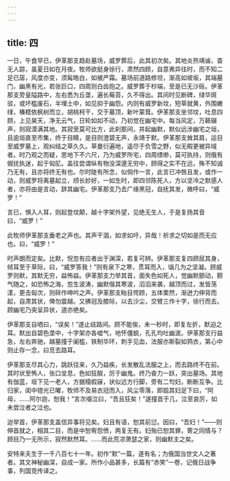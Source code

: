```yaml
---
---
---
```

title: 四
---



一日，午食早已，伊革那支趋赴墓场，威罗葬后，此其初次矣。其地炎热靖谧，杳无人踪，虽夏日如在月夜。牧师欲挺身徐行，肃然四顾，自意弗异往时，而不知二足已孱，风度亦变，须髯皓白，如被严霜。墓场前道路修坦，渐高如坡坂，其端墓门，幽黑有光，若张巨口，四周则白齿抱之。威罗葬于杪端，至是已无沙砾。伊革那支旁皇隘路中，左右悉为丘垄，遍长莓苔，久不得出。其间时见断碑，绿华斑驳，或坏槛废石，半埋土中，如见抑于幽怨。内则有威罗新坟，短草就黄，外围嫩绿，榛楛依枫树而立，胡桃柯干，交于墓顶，新叶蒙茸。伊革那支坐邻坟，吐息四顾，上见昊天，净无云气，日轮如如不动，乃初觉在幽宅中。每当风定，万籁辍声，则寂漠满其地。其寂至莫可比方，此刹那间，并起幽默，默似远涉幽宅之垣，且逾垣直至市集，终于目睛，是目则澄碧无声，永靖于默。伊革那支耸其肩，运目至威罗墓上，观纠结之草久久。草曼衍遍地，遥尽于负雪之野，似无暇更被异域者。时乃观之而疑，思地下不六尺，乃为威罗所宅，四周缥缈，莫可执持，则俄有俶扰执迷，起于匈肊。盖往尝谓纵有物没深邃无穷中，顾得之实不在远，殊不知诚乃无有，且亦将终无有也。尔时陡有所念，似倘作一言，此言已冲唇且发，或作一动，则威罗将离墓起立，颀长妙好，一如生时，即四邻陈死人，方以坚冷之默感人者，亦将由是言动，辞其幽宅。伊革那支乃去广缘黑冠，自抚其发，微呼曰，“威罗！”

言已，惧入人耳，则起登坟颠，越十字架外望，见绝无生人，于是复扬其音曰，“威罗！”

此牧师伊革那支垂老之声也。其声干涸，如求如吁，异哉！祈求之切如是而无应也。曰，“威罗！”

时声朗而定矣。比默，怳忽有应者出于渊深，若复可辨。伊革那支复四顾屈其身，倾耳至于草际，曰，“威罗答我！”则有泉下之寒，贯耳而入，匘几为之坚凝。顾威罗则默，其默无穷，益怖益。伊革那支力举其首，面失色如死人，觉幽默颤动，颢气随之，如恐怖之海，忽生波涛，幽默偕其寒波，滔滔来袭，越顶而过，发皆荡漾，更击匈次，则碎作呻吟之声。伊革那支眙目愕顾，五体栗然，渐迸力伸背而起，自肃其状，俾勿震越。又拂冠及膝际，以去沙尘，交臂三作十字，徐行而去。顾幽宅乃突呈异状，道亦绝矣。

伊革那支自哂曰，“误矣！”遂止歧路间。顾不能俟，未一秒时，即复左折，默迫之耳。默出自碧色垄中，十字架亦各嘘气，地怀僵蜕，孔孔均吐幽波。伊革那支行益急，左右奔驰，越墓撞于阑槛，铁制华环，刺手见血，法服亦斯裂如鹑衣，第心中则止存一念，曰觅去路耳。

伊革那支尽其心力，跳跃往来，久乃益疾，长发散乱法服之上，而去路终不在前。其时状至怖人，张口坌息，色如狂酲，厉于幽鬼。终乃奋力一跃，突出墓场。其地有伽蓝，垣下见一老人，方据榻假寐，状似远方行脚，旁有二匄妇，断断互争。比归家，闺中镫光已曜，牧师不及易衣冠而入，风尘零落，即跽其妇足下曰，“阿母，……阿尔迦，恕我！”言次啜泣曰，“吾且狂矣！”遂撞首于几，泣至哀厉，如未尝泣者之泣也。

迨举首，伊革那支盖信异事将见矣。妇且有语，恕其前愆。因曰，“吾妇！”——则伸首就之，相其二目，而是中恕宥怨愤，两复无有。妇殆已恕其罪，寄之同情与？顾目乃一无所示，寂然默然耳。……而此荒凉萧瑟之家，则幽默主之矣。

安特来夫生于一千八百七十一年。初作“默”一篇，遂有名；为俄国当世文人之著者。其文神秘幽深，自成一家。所作小品甚多，长篇有“赤笑”一卷，记俄日战争事，列国竞传译之。